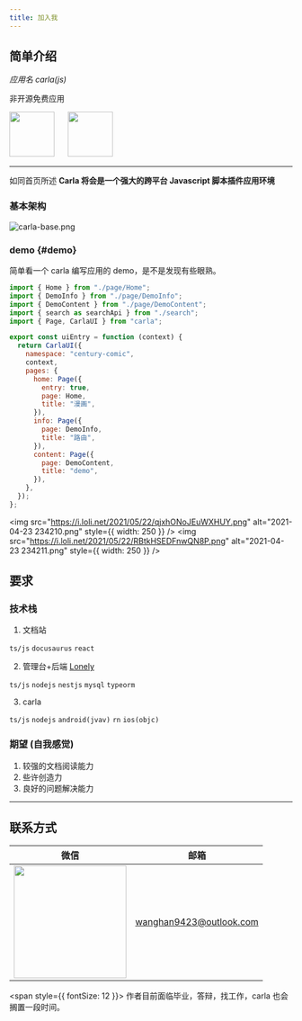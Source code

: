 ```yaml
---
title: 加入我
---
```


## 简单介绍

_应用名 carla(js)_

非开源免费应用

<img src="/img/carla.svg" width="80" />
&nbsp;&nbsp;&nbsp;&nbsp;
<img src="/img/carla_lazy.svg" width="80" />

---

如同首页所述 **Carla 将会是一个强大的跨平台 Javascript 脚本插件应用环境**

### 基本架构

![carla-base.png](https://i.loli.net/2021/10/19/ISaTsjhQiBPJHLC.png)

### demo {#demo}

简单看一个 carla 编写应用的 demo，是不是发现有些眼熟。

```javascript
import { Home } from "./page/Home";
import { DemoInfo } from "./page/DemoInfo";
import { DemoContent } from "./page/DemoContent";
import { search as searchApi } from "./search";
import { Page, CarlaUI } from "carla";

export const uiEntry = function (context) {
  return CarlaUI({
    namespace: "century-comic",
    context,
    pages: {
      home: Page({
        entry: true,
        page: Home,
        title: "漫画",
      }),
      info: Page({
        page: DemoInfo,
        title: "路由",
      }),
      content: Page({
        page: DemoContent,
        title: "demo",
      }),
    },
  });
};
```

<img
  src="https://i.loli.net/2021/05/22/qjxhONoJEuWXHUY.png"
  alt="2021-04-23 234210.png"
  style={{ width: 250 }}
/>
<img
  src="https://i.loli.net/2021/05/22/RBtkHSEDFnwQN8P.png"
  alt="2021-04-23 234211.png"
  style={{ width: 250 }}
/>

## 要求

### 技术栈

1. 文档站

`ts/js` `docusaurus` `react`

2. 管理台+后端 [Lonely](/more/lonely-mgmt/contribution)

`ts/js` `nodejs` `nestjs` `mysql` `typeorm`

3. carla

`ts/js` `nodejs` `android(jvav)` `rn` `ios(objc)`

### 期望 (自我感觉)

1. 较强的文档阅读能力
2. 些许创造力
3. 良好的问题解决能力

---

## 联系方式

| 微信                                         | 邮箱                    |
| -------------------------------------------- | ----------------------- |
| <img src="/img/wechat_qr.jpg" width="200" /> | wanghan9423@outlook.com |

<span style={{ fontSize: 12 }}>
  作者目前面临毕业，答辩，找工作，carla 也会搁置一段时间。
</span>
